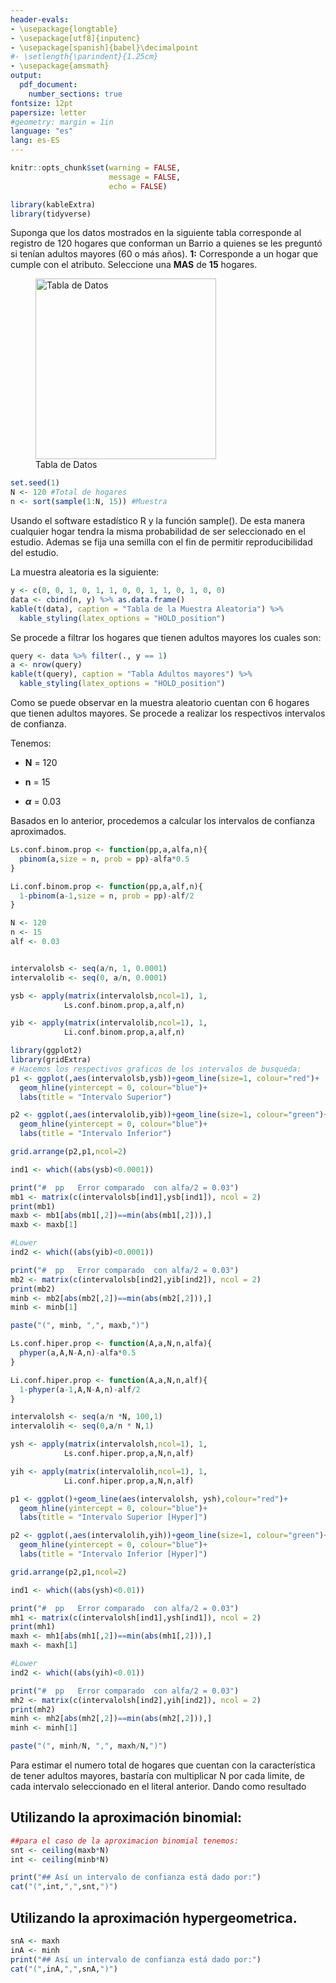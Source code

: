 ```yaml
---
header-evals:
- \usepackage{longtable}
- \usepackage[utf8]{inputenc}
- \usepackage[spanish]{babel}\decimalpoint
#- \setlength{\parindent}{1.25cm}
- \usepackage{amsmath}
output:
  pdf_document:
    number_sections: true
fontsize: 12pt
papersize: letter
#geometry: margin = 1in
language: "es"
lang: es-ES
---
```


```r
knitr::opts_chunk$set(warning = FALSE,
                      message = FALSE,
                      echo = FALSE)
```

```r
library(kableExtra)
library(tidyverse)
```


```{=tex}
\pagestyle{myheadings}
\input{DocumentFormat/titlepage}
\thispagestyle{empty}
\tableofcontents
\listoffigures
\listoftables
\newpage
```
\setcounter{page}{2}

```{=tex}
\begin{center}
\textbf{Tarea 1}
\end{center}
```
Suponga que los datos mostrados en la siguiente tabla corresponde al registro de 120 hogares que conforman un Barrio a quienes se les preguntó si tenían adultos mayores (60 o más años). **1:** Corresponde a un hogar que cumple con el atributo. Seleccione una **MAS** de **15** hogares.

![Tabla de Datos](Images/Tabla.jpeg){width="289"}

\section{Indique la forma como seleccionó la MAS y registre los respectivos valores.}

```r
set.seed(1)
N <- 120 #Total de hogares
n <- sort(sample(1:N, 15)) #Muestra 
```

Usando el software estadístico R y la función sample(). De esta manera cualquier hogar tendra la misma probabilidad de ser seleccionado en el estudio. Ademas se fija una semilla con el fin de permitir reproducibilidad del estudio.

La muestra aleatoria es la siguiente:

```r
y <- c(0, 0, 1, 0, 1, 1, 0, 0, 1, 1, 0, 1, 0, 0)
data <- cbind(n, y) %>% as.data.frame()
kable(t(data), caption = "Tabla de la Muestra Aleatoria") %>% 
  kable_styling(latex_options = "HOLD_position")
```


\section{Con la muestra seleccionada, estime la proporción de hogares que tienen adultos mayores y halle el respectivo intervalo de confianza 97\% usando la aproximación Binomial y la Hipergeométrica.}


Se procede a filtrar los hogares que tienen adultos mayores los cuales son: 

```r
query <- data %>% filter(., y == 1)
a <- nrow(query)
kable(t(query), caption = "Tabla Adultos mayores") %>% 
  kable_styling(latex_options = "HOLD_position")
```

Como se puede observar en la muestra aleatorio cuentan con 6 hogares que tienen 
adultos mayores. Se procede a realizar los respectivos intervalos de confianza. 


Tenemos: 

- **N** = 120

- **n** = 15

- **$\alpha$** = 0.03 

Basados en lo anterior, procedemos a calcular los intervalos de confianza aproximados. 


\subsection{Intervalo de confianza usando la aproximación Binomial}

```r
Ls.conf.binom.prop <- function(pp,a,alfa,n){
  pbinom(a,size = n, prob = pp)-alfa*0.5
}

Li.conf.binom.prop <- function(pp,a,alf,n){
  1-pbinom(a-1,size = n, prob = pp)-alf/2
}
```


```r
N <- 120 
n <- 15
alf <- 0.03


intervalolsb <- seq(a/n, 1, 0.0001)
intervalolib <- seq(0, a/n, 0.0001)

ysb <- apply(matrix(intervalolsb,ncol=1), 1,
            Ls.conf.binom.prop,a,alf,n)

yib <- apply(matrix(intervalolib,ncol=1), 1,
            Li.conf.binom.prop,a,alf,n)
```


```r
library(ggplot2)
library(gridExtra)
# Hacemos los respectivos graficos de los intervalos de busqueda:
p1 <- ggplot(,aes(intervalolsb,ysb))+geom_line(size=1, colour="red")+
  geom_hline(yintercept = 0, colour="blue")+
  labs(title = "Intervalo Superior")

p2 <- ggplot(,aes(intervalolib,yib))+geom_line(size=1, colour="green")+
  geom_hline(yintercept = 0, colour="blue")+
  labs(title = "Intervalo Inferior")

grid.arrange(p2,p1,ncol=2)
```

```r
ind1 <- which((abs(ysb)<0.0001))

print("#  pp   Error comparado  con alfa/2 = 0.03")
mb1 <- matrix(c(intervalolsb[ind1],ysb[ind1]), ncol = 2)
print(mb1)
maxb <- mb1[abs(mb1[,2])==min(abs(mb1[,2])),]
maxb <- maxb[1]

#Lower
ind2 <- which((abs(yib)<0.0001))

print("#  pp   Error comparado  con alfa/2 = 0.03")
mb2 <- matrix(c(intervalolsb[ind2],yib[ind2]), ncol = 2)
print(mb2)
minb <- mb2[abs(mb2[,2])==min(abs(mb2[,2])),]
minb <- minb[1]
```

```r
paste("(", minb, ",", maxb,")")
```

\subsection{Intervalo de confianza usando la aproximación Hipergeometrica}

```r
Ls.conf.hiper.prop <- function(A,a,N,n,alfa){
  phyper(a,A,N-A,n)-alfa*0.5
}

Li.conf.hiper.prop <- function(A,a,N,n,alf){
  1-phyper(a-1,A,N-A,n)-alf/2
}
```

```r
intervalolsh <- seq(a/n *N, 100,1)
intervalolih <- seq(0,a/n * N,1)

ysh <- apply(matrix(intervalolsh,ncol=1), 1,
            Ls.conf.hiper.prop,a,N,n,alf)

yih <- apply(matrix(intervalolih,ncol=1), 1,
            Li.conf.hiper.prop,a,N,n,alf)
```

```r
p1 <- ggplot()+geom_line(aes(intervalolsh, ysh),colour="red")+
  geom_hline(yintercept = 0, colour="blue")+
  labs(title = "Intervalo Superior [Hyper]")

p2 <- ggplot(,aes(intervalolih,yih))+geom_line(size=1, colour="green")+
  geom_hline(yintercept = 0, colour="blue")+
  labs(title = "Intervalo Inferior [Hyper]")

grid.arrange(p2,p1,ncol=2)
```

```r
ind1 <- which((abs(ysh)<0.01))

print("#  pp   Error comparado  con alfa/2 = 0.03")
mh1 <- matrix(c(intervalolsh[ind1],ysh[ind1]), ncol = 2)
print(mh1)
maxh <- mh1[abs(mh1[,2])==min(abs(mh1[,2])),]
maxh <- maxh[1]

#Lower
ind2 <- which((abs(yih)<0.01))

print("#  pp   Error comparado  con alfa/2 = 0.03")
mh2 <- matrix(c(intervalolsh[ind2],yih[ind2]), ncol = 2)
print(mh2)
minh <- mh2[abs(mh2[,2])==min(abs(mh2[,2])),]
minh <- minh[1]
```

```r
paste("(", minh/N, ",", maxh/N,")")
```

\section{Repita el punto anterior para el número de hogares en el barrio bajo
estudio que tienen adultos mayores}

Para estimar el numero total de hogares que cuentan con la característica de 
tener adultos mayores, bastaría con multiplicar N por cada limite, de cada intervalo
seleccionado en el literal anterior. Dando como resultado

## Utilizando la aproximación binomial:

```r
##para el caso de la aproximacion binomial tenemos:
snt <- ceiling(maxb*N)
int <- ceiling(minb*N)

print("## Así un intervalo de confianza está dado por:")
cat("(",int,",",snt,")")
```

## Utilizando la aproximación hypergeometrica.

```r
snA <- maxh
inA <- minh
print("## Así un intervalo de confianza está dado por:")
cat("(",inA,",",snA,")")
```



\section{Cuál de los intervalos es mejor? Argumente.}
